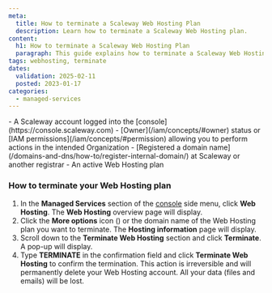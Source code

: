 ```yaml
---
meta:
  title: How to terminate a Scaleway Web Hosting Plan
  description: Learn how to terminate a Scaleway Web Hosting plan.
content:
  h1: How to terminate a Scaleway Web Hosting Plan
  paragraph: This guide explains how to terminate a Scaleway Web Hosting plan.
tags: webhosting, terminate
dates:
  validation: 2025-02-11
  posted: 2023-01-17
categories:
  - managed-services
---
```


<Macro id="requirements" />
- A Scaleway account logged into the [console](https://console.scaleway.com)
- [Owner](/iam/concepts/#owner) status or [IAM permissions](/iam/concepts/#permission) allowing you to perform actions in the intended Organization
- [Registered a domain name](/domains-and-dns/how-to/register-internal-domain/) at Scaleway or another registrar
- An active Web Hosting plan

### How to terminate your Web Hosting plan

1. In the **Managed Services** section of the [console](https://console.scaleway.com/) side menu, click **Web Hosting**. The **Web Hosting** overview page will display.
2. Click the **More options** icon (<Icon name="seeMore" />) or the domain name of the Web Hosting plan you want to terminate. The **Hosting information** page will display.
3. Scroll down to the **Terminate Web Hosting** section and click **Terminate**. A pop-up will display.
    <Lightbox src="scaleway-webhosting-terminate.webp" alt="Scaleway Web Hosting Terminate" />
4. Type **TERMINATE** in the confirmation field and click **Terminate Web Hosting** to confirm the termination.
    <Message type="important">
        This action is irreversible and will permanently delete your Web Hosting account. All your data (files and emails) will be lost.
    </Message>
